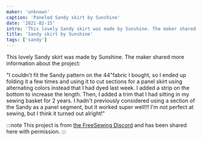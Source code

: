 ```yaml
---
maker: 'unknown'
caption: 'Paneled Sandy skirt by Sunshine'
date: '2021-02-15'
intro: 'This lovely Sandy skirt was made by Sunshine. The maker shared more information about the project:'
title: 'Sandy skirt by Sunshine'
tags: ['sandy']
---
```


<!-- truncate -->

This lovely Sandy skirt was made by Sunshine. The maker shared more information about the project:

"I couldn't fit the Sandy pattern on the 44"fabric I bought, so I ended up folding it a few times and using it to cut sections for a panel skirt using alternating colors instead that I had dyed last week. I added a strip on the bottom to increase the length. Then, I added a trim that I had sitting in my sewing basket for 2 years. I hadn't previously considered using a section of the Sandy as a panel segment, but it worked super well!!! I'm not perfect at sewing, but I think it turned out alright!"

:::note
This project is from [the FreeSewing Discord](https://discord.freesewing.org/)
and has been shared here with permission.
:::
